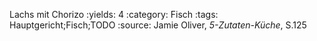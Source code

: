 Lachs mit Chorizo
:yields: 4
:category: Fisch
:tags: Hauptgericht;Fisch;TODO
:source: Jamie Oliver, _5-Zutaten-Küche_, S.125

